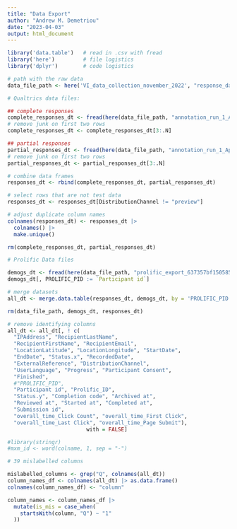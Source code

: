 ```yaml
---
title: "Data Export"
author: "Andrew M. Demetriou"
date: "2023-04-03"
output: html_document
---
```


```r
library('data.table')   # read in .csv with fread
library('here')         # file logistics
library('dplyr')        # code logistics
```

```r
# path with the raw data
data_file_path <- here('VI_data_collection_november_2022', "response_data")
```


```r
# Qualtrics data files:

## complete responses
complete_responses_dt <- fread(here(data_file_path, "annotation_run_1_April 5, 2023_06.23.csv"))
# remove junk on first two rows
complete_responses_dt <- complete_responses_dt[3:.N]

## partial responses
partial_responses_dt <- fread(here(data_file_path, "annotation_run_1_April 5, 2023_06.28.csv"))
# remove junk on first two rows
partial_responses_dt <- partial_responses_dt[3:.N]

# combine data frames
responses_dt <- rbind(complete_responses_dt, partial_responses_dt)

# select rows that are not test data
responses_dt <- responses_dt[DistributionChannel != "preview"]

# adjust duplicate column names
colnames(responses_dt) <- responses_dt |>
  colnames() |>
  make.unique()

rm(complete_responses_dt, partial_responses_dt)
```

```r
# Prolific Data files

demogs_dt <- fread(here(data_file_path, "prolific_export_637357bf150585a4675a4b6b.csv"))
demogs_dt[, PROLIFIC_PID := `Participant id`]

# merge datasets
all_dt <- merge.data.table(responses_dt, demogs_dt, by = 'PROLIFIC_PID', all.x = T)

rm(data_file_path, demogs_dt, responses_dt)
```

```r
# remove identifying columns
all_dt <- all_dt[, ! c(
  "IPAddress", "RecipientLastName", 
  "RecipientFirstName", "RecipientEmail", 
  "LocationLatitude", "LocationLongitude", "StartDate", 
  "EndDate", "Status.x", "RecordedDate", 
  "ExternalReference", "DistributionChannel", 
  "UserLanguage", "Progress", "Participant Consent", 
  "Finished", 
  #"PROLIFIC_PID", 
  "Participant id", "Prolific_ID", 
  "Status.y", "Completion code", "Archived at", 
  "Reviewed at", "Started at", "Completed at", 
  "Submission id", 
  "overall_time_Click Count", "overall_time_First Click", 
  "overall_time_Last Click", "overall_time_Page Submit"), 
                         with = FALSE]
``` 

```r
#library(stringr)
#mxm_id <- word(colname, 1, sep = "-")

# 39 mislabelled columns

mislabelled_columns <- grep("Q", colnames(all_dt))
column_names_df <- colnames(all_dt) |> as.data.frame()
colnames(column_names_df) <- "column"

column_names <- column_names_df |>
  mutate(is_mis = case_when(
    startsWith(column, "Q") ~ "1"
  ))
```

